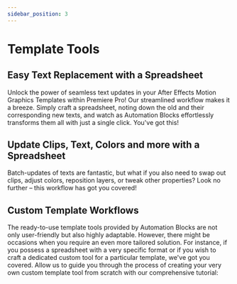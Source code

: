 ```yaml
---
sidebar_position: 3
---
```



# Template Tools

## Easy Text Replacement with a Spreadsheet

Unlock the power of seamless text updates in your After Effects Motion Graphics Templates within Premiere Pro! Our streamlined workflow makes it a breeze. Simply craft a spreadsheet, noting down the old and their corresponding new texts, and watch as Automation Blocks effortlessly transforms them all with just a single click. You've got this!

<Youtube id="A9STMWl4SQM" />

## Update Clips, Text, Colors and more with a Spreadsheet

Batch-updates of texts are fantastic, but what if you also need to swap out clips, adjust colors, reposition layers, or tweak other properties? Look no further – this workflow has got you covered!

<Youtube id="6kd98g6IR2U" />

## Custom Template Workflows

The ready-to-use template tools provided by Automation Blocks are not only user-friendly but also highly adaptable. However, there might be occasions when you require an even more tailored solution. For instance, if you possess a spreadsheet with a very specific format or if you wish to craft a dedicated custom tool for a particular template, we've got you covered. Allow us to guide you through the process of creating your very own custom template tool from scratch with our comprehensive tutorial:

<RoundButton url="tutorials-pr/mogrtFromSpreadsheet" label="Watch Tutorial"/>


